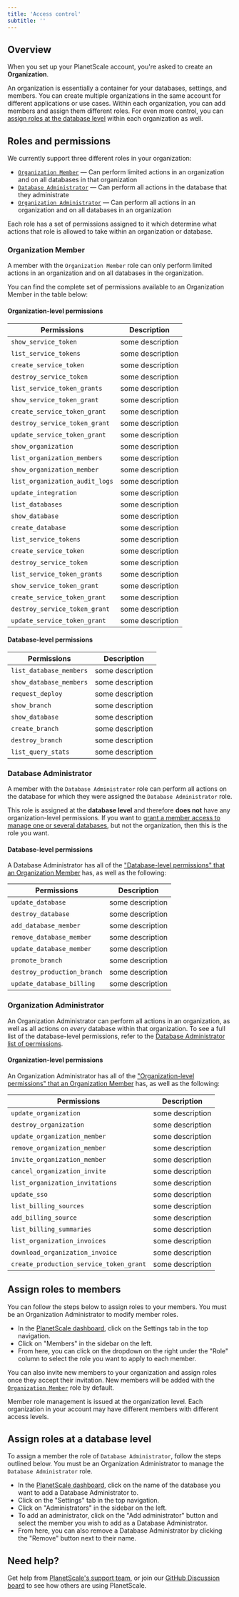 ```yaml
---
title: 'Access control'
subtitle: ''
---
```


## Overview

When you set up your PlanetScale account, you're asked to create an **Organization**. 

An organization is essentially a container for your databases, settings, and members. You can create multiple organizations in the same account for different applications or use cases. Within each organization, you can add members and assign them different roles. For even more control, you can [assign roles at the database level](#database-administrator) within each organization as well.

## Roles and permissions

We currently support three different roles in your organization:

- [`Organization Member`](#organization-member) &mdash; Can perform limited actions in an organization and on all databases in that organization
- [`Database Administrator`](#database-administrator) &mdash; Can perform all actions in the database that they administrate
- [`Organization Administrator`](#organization-administrator) &mdash; Can perform all actions in an organization and on all databases in an organization

Each role has a set of permissions assigned to it which determine what actions that role is allowed to take within an organization or database.

### Organization Member

A member with the `Organization Member` role can only perform limited actions in an organization and on all databases in the organization.

You can find the complete set of permissions available to an Organization Member in the table below:

#### Organization-level permissions

| Permissions | Description |
| ------------------------ | ---------------------------- |
| `show_service_token` | some description |
| `list_service_tokens` | some description |
| `create_service_token` | some description |
| `destroy_service_token` | some description |
| `list_service_token_grants` | some description |
| `show_service_token_grant` | some description |
| `create_service_token_grant` | some description |
| `destroy_service_token_grant` | some description |
| `update_service_token_grant` | some description |
| `show_organization` | some description |
| `list_organization_members` | some description |
| `show_organization_member` | some description |
| `list_organization_audit_logs` | some description |
| `update_integration` | some description |
| `list_databases` | some description |
| `show_database` | some description |
| `create_database` | some description |
| `list_service_tokens` | some description |
| `create_service_token` | some description |
| `destroy_service_token` | some description |
| `list_service_token_grants` | some description |
| `show_service_token_grant` | some description |
| `create_service_token_grant` | some description |
| `destroy_service_token_grant` | some description |
| `update_service_token_grant` | some description |

#### Database-level permissions

| Permissions | Description |
| ------------------------ | ---------------------------- |
| `list_database_members` | some description |
| `show_database_members` | some description |
| `request_deploy` | some description |
| `show_branch` | some description |
| `show_database` | some description |
| `create_branch` | some description |
| `destroy_branch` | some description |
| `list_query_stats` | some description |

### Database Administrator

A member with the `Database Administrator` role can perform all actions on the database for which they were assigned the `Database Administrator` role.

This role is assigned at the **database level** and therefore **does not** have any organization-level permissions. If you want to [grant a member access to manage one or several databases](#assign-roles-at-a-database-level), but not the organization, then this is the role you want.

#### Database-level permissions

A Database Administrator has all of the ["Database-level permissions" that an Organization Member](#organization-member) has, as well as the following:

| Permissions | Description |
| ------------------------ | ---------------------------- |
| `update_database` | some description |
| `destroy_database` | some description |
| `add_database_member` | some description |
| `remove_database_member` | some description |
| `update_database_member` | some description |
| `promote_branch` | some description |
| `destroy_production_branch` | some description |
| `update_database_billing` | some description |

### Organization Administrator

An Organization Administrator can perform all actions in an organization, as well as all actions on _every_ database within that organization. To see a full list of the database-level permissions, refer to the [Database Administrator list of permissions](#database-administrator). 

#### Organization-level permissions

An Organization Administrator has all of the ["Organization-level permissions" that an Organization Member](#organization-member) has, as well as the following:

| Permissions | Description |
| ------------------------ | ---------------------------- |
| `update_organization` | some description |
| `destroy_organization` | some description |
| `update_organization_member` | some description |
| `remove_organization_member` | some description |
| `invite_organization_member` | some description |
| `cancel_organization_invite` | some description |
| `list_organization_invitations` | some description |
| `update_sso` | some description |
| `list_billing_sources` | some description |
| `add_billing_source` | some description |
| `list_billing_summaries` | some description |
| `list_organization_invoices` | some description |
| `download_organization_invoice` | some description |
| `create_production_service_token_grant` | some description |

## Assign roles to members

You can follow the steps below to assign roles to your members. You must be an Organization Administrator to modify member roles.

- In the [PlanetScale dashboard](https://app.planetscale.com/), click on the Settings tab in the top navigation. 
- Click on "Members" in the sidebar on the left.
- From here, you can click on the dropdown on the right under the "Role" column to select the role you want to apply to each member.

You can also invite new members to your organization and assign roles once they accept their invitation. New members will be added with the [`Organization Member`](#organization-member) role by default.

<InfoBlock type="note">
  Member role management is issued at the organization level. Each organization in your account may have different members with different access levels.
</InfoBlock>

## Assign roles at a database level

To assign a member the role of `Database Administrator`, follow the steps outlined below. You must be an Organization Administrator to manage the `Database Administrator` role. 

- In the [PlanetScale dashboard](https://app.planetscale.com/), click on the name of the database you want to add a Database Administrator to.
- Click on the "Settings" tab in the top navigation.
- Click on "Administrators" in the sidebar on the left.
- To add an administrator, click on the "Add administrator" button and select the member you wish to add as a Database Administrator.
- From here, you can also remove a Database Administrator by clicking the "Remove" button next to their name. 


## Need help?

Get help from [PlanetScale's support team](https://www.planetscale.com/support), or join our [GitHub Discussion board](https://github.com/planetscale/beta/discussions) to see how others are using PlanetScale.

